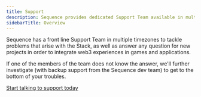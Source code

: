---
title: Support
description: Sequence provides dedicated Support Team available in multiple timezones to assist with any Stack-related issues or queries for new projects.
sidebarTitle: Overview
---


Sequence has a front line Support Team in multiple timezones to tackle problems that arise with the Stack, as well as answer any question for new projects in order to integrate web3 experiences in games and applications.

If one of the members of the team does not know the answer, we'll further investigate (with backup support from the Sequence dev team) to get to the bottom of your troubles.

[Start talking to support today](https://go.crisp.chat/chat/embed/?website_id=9ef4395b-6bb1-4645-8e02-6071d89290a1)
